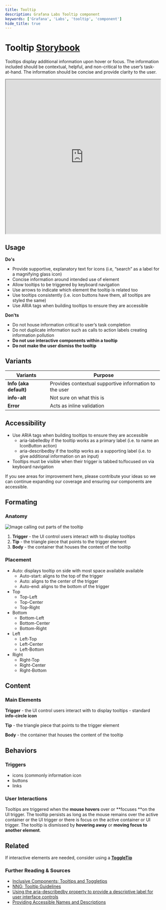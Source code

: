 ```yaml
---
title: Tooltip
description: Grafana Labs Tooltip component
keywords: ['Grafana', 'Labs', 'tooltip', 'component']
hide_title: true
---
```



# Tooltip <Badge text='ready' color='green'></Badge> <a href='https://developers.grafana.com/ui/latest/index.html?path=/story/overlays-tooltip--basic' target='_blank' className='header-links'>Storybook <Icon name="external-link-alt"/> </a>

Tooltips display additional information upon hover or focus. The information included should be contextual, helpful, and non-critical to the user’s task-at-hand. The information should be concise and provide clarity to the user.

<iframe
  src="https://developers.grafana.com/ui/latest/index.html?path=/story/overlays-tooltip--basic&full=1&shortcuts=false&singleStory=true"
  width="100%"
  height="500px"
></iframe>

## Usage

<b>Do's</b>

* Provide supportive, explanatory text for icons (i.e, “search” as a label for a magnifying glass icon)
* Concise information around intended use of element
* Allow tooltips to be triggered by keyboard navigation
* Use arrows to indicate which element the tooltip is related too
* Use tooltips consistently (i.e. icon buttons have them, all tooltips are styled the same)
* Use ARIA tags when building tooltips to ensure they are accessible

<b>Don'ts</b>

* Do not house information critical to user’s task completion
* Do not duplicate information such as calls to action labels creating information pollution
* **Do not use interactive components within a tooltip**
* **Do not make the user dismiss the tooltip**

## Variants

| Variants               | Purpose                                                                  |
| ---------------------- | ------------------------------------------------------------------------ |
| **Info (aka default)** | Provides contextual supportive information to the user                   |
| **info-alt**           | Not sure on what this is                                                 |
| **Error**              | Acts as inline validation                                                |

## Accessibility

* Use ARIA tags when building tooltips to ensure they are accessible
    * aria-labelledby if the tooltip works as a primary label (i.e. to name an IconButton action)
    * aria-describedby if the tooltip works as a supporting label (i.e. to give additional information on an input)
* Tooltips must be visible when their trigger is tabbed to/focused on via keyboard navigation

<InfoBox title="👋 &nbsp; Hi there!" severity="info">If you see areas for improvement here, please contribute your ideas so we can continue expanding our coverage and ensuring our components are accessible.</InfoBox>

## Formating

### Anatomy
![Image calling out parts of the tooltip](/img/tooltip_anatomy.png 'Image calling out parts of the tooltip')

1. **Trigger** - the UI control users interact with to display tooltips
2. **Tip** - the triangle piece that points to the trigger element
3. **Body** - the container that houses the content of the tooltip


### Placement

* Auto: displays tooltip on side with most space available available
    * Auto-start: aligns to the top of the trigger
    * Auto: aligns to the center of the trigger
    * Auto-end: aligns to the bottom of the trigger
* Top
    * Top-Left
    * Top-Center
    * Top-Right
* Bottom
    * Bottom-Left
    * Bottom-Center
    * Bottom-Right
* Left  
    * Left-Top
    * Left-Center
    * Left-Bottom
* Right
    * Right-Top
    * Right-Center
    * Right-Bottom


## Content

### Main Elements

**Trigger** - the UI control users interact with to display tooltips - standard **info-circle icon**

**Tip** - the triangle piece that points to the trigger element

**Body** - the container that houses the content of the tooltip


## Behaviors


### Triggers



* icons (commonly information icon
* buttons
* links


### User Interactions

Tooltips are triggered when the **mouse hovers** over or **focuses **on the UI trigger. The tooltip persists as long as the mouse remains over the active container or the UI trigger or there is focus on the active container or UI trigger. The tooltip is dismissed by **hovering away** or **moving focus to another element**.


## Related

If interactive elements are needed, consider using a **[ToggleTip](/design-system/Components/toggletip)**


### Further Reading & Sources



* [Inclusive Components; Tooltips and Toggletips](https://inclusive-components.design/tooltips-toggletips/)
* [NNG; Tooltip Guidelines](https://www.nngroup.com/articles/tooltip-guidelines/)
* [Using the aria-describedby property to provide a descriptive label for user interface controls](https://www.w3.org/WAI/WCAG21/Techniques/aria/ARIA1)
* [Providing Accessible Names and Descriptions](https://www.w3.org/WAI/ARIA/apg/practices/names-and-descriptions/)

